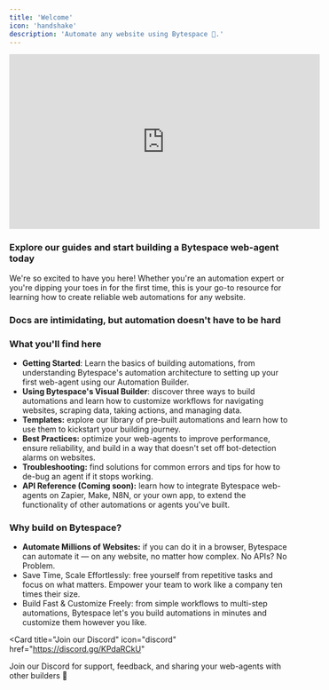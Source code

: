```yaml
---
title: 'Welcome'
icon: 'handshake'
description: 'Automate any website using Bytespace 🚀.'
---
```


<iframe
  width="560"
  height="315"
  src="https://www.youtube.com/embed/your_video_id"
  title="Welcome to Bytespace"
  frameBorder="0"
  allow="accelerometer; autoplay; clipboard-write; encrypted-media; gyroscope; picture-in-picture"
  allowFullScreen
  style={{ width: '100%', borderRadius: '0.5rem' }}
></iframe>

### Explore our guides and start building a Bytespace web-agent today

We're so excited to have you here! Whether you're an automation expert or you're dipping your toes in for the first time, this is your go-to resource for learning how to create reliable web automations for any website.

### Docs are intimidating, but automation doesn't have to be hard

### What you'll find here

- **Getting Started**: Learn the basics of building automations, from understanding Bytespace's automation architecture to setting up your first web-agent using our Automation Builder.
- **Using Bytespace's Visual Builder**: discover three ways to build automations and learn how to customize workflows for navigating websites, scraping data, taking actions, and managing data.
- **Templates:** explore our library of pre-built automations and learn how to use them to kickstart your building journey.
- **Best Practices:** optimize your web-agents to improve performance, ensure reliability, and build in a way that doesn't set off bot-detection alarms on websites.
- **Troubleshooting:** find solutions for common errors and tips for how to de-bug an agent if it stops working.
- **API Reference (Coming soon):** learn how to integrate Bytespace web-agents on Zapier, Make, N8N, or your own app, to extend the functionality of other automations or agents you've built.

### Why build on Bytespace?

- **Automate Millions of Websites:** if you can do it in a browser, Bytespace can automate it — on any website, no matter how complex. No APIs? No Problem.
- Save Time, Scale Effortlessly: free yourself from repetitive tasks and focus on what matters. Empower your team to work like a company ten times their size.
- Build Fast & Customize Freely: from simple workflows to multi-step automations, Bytespace let's you build automations in minutes and customize them however you like.

<Card
  title="Join our Discord"
  icon="discord"
  href="https://discord.gg/KPdaRCkU"
>
  Join our Discord for support, feedback, and sharing your web-agents with other builders 🤙
</Card> 